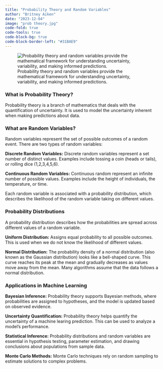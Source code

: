 ```yaml
---
title: "Probability Theory and Random Variables"
author: "Britney Aiken"
date: "2023-12-04"
image: "prob theory.jpg"
code-fold: true
code-tools: true
code-block-bg: true
code-block-border-left: "#31BAE9"
---
```


![Probability theory and random variables provide the mathematical framework for understanding uncertainty, variability, and making informed predictions.](prob theory.jpg)

### What is Probability Theory?
Probability theory is a branch of mathematics that deals with the quantification of uncertainty. It is used to model the uncertainty inherent when making predictions about data. 


### What are Random Variables?
Random variables represent the set of possible outcomes of a random event. There are two types of random variables:

**Discrete Random Variables:**
Discrete random variables represent a set number of distinct values. Examples include tossing a coin (heads or tails), or rolling dice (1,2,3,4,5,6). 

**Continuous Random Variables:**
Continuous random represent an infinite number of possible values. Examples include the height of individuals, the temperature, or time. 

Each random variable is associated with a probability distribution, which describes the likelihood of the random variable taking on different values.

### Probability Distributions
A probability distribution describes how the probabilities are spread across different values of a random variable.

**Uniform Distribution:**
Assigns equal probability to all possible outcomes. This is used when we do not know the likelihood of different values.

**Normal Distribution:**
The probability density of a normal distribution (also known as the Gaussian distribution) looks like a bell-shaped curve. This curve reaches its peak at the mean and gradually decreases as values move away from the mean. Many algorithms assume that the data follows a normal distribution.

### Applications in Machine Learning
**Bayesian Inference:**
Probability theory supports Bayesian methods, where probabilities are assigned to hypotheses, and the model is updated based on observed evidence.

**Uncertainty Quantification:**
Probability theory helps quantify the uncertainty of a machine learing prediction. This can be used to analyze a model's performance. 

**Statistical Inference:**
Probability distributions and random variables are essential in hypothesis testing, parameter estimation, and drawing conclusions about populations from sample data.

**Monte Carlo Methods:**
Monte Carlo techniques rely on random sampling to estimate solutions to complex problems. 